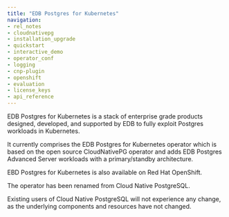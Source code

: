 ```yaml
---
title: "EDB Postgres for Kubernetes"
navigation:
- rel_notes
- cloudnativepg
- installation_upgrade
- quickstart
- interactive_demo
- operator_conf
- logging
- cnp-plugin
- openshift
- evaluation
- license_keys
- api_reference
---
```


EDB Postgres for Kubernetes is a stack of enterprise grade products
designed, developed, and supported by EDB to fully exploit Postgres workloads
in Kubernetes.

It currently comprises the EDB Postgres for Kubernetes operator which is based
on the open source CloudNativePG operator and adds EDB Postgres Advanced Server
workloads with a primary/standby architecture.

EBD Postgres for Kubernetes is also available on Red Hat OpenShift.

The operator has been renamed from Cloud Native PostgreSQL.

Existing users of Cloud Native PostgreSQL will not experience any change, as
the underlying components and resources have not changed.

